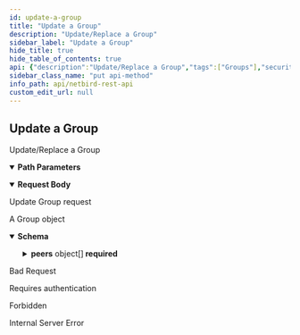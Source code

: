 ```yaml
---
id: update-a-group
title: "Update a Group"
description: "Update/Replace a Group"
sidebar_label: "Update a Group"
hide_title: true
hide_table_of_contents: true
api: {"description":"Update/Replace a Group","tags":["Groups"],"security":[{"BearerAuth":[]},{"TokenAuth":[]}],"parameters":[{"in":"path","name":"groupId","required":true,"schema":{"type":"string"},"description":"The unique identifier of a group"}],"requestBody":{"description":"Update Group request","content":{"application/json":{"schema":{"type":"object","properties":{"Name":{"type":"string"},"Peers":{"type":"array","items":{"type":"string"}}}}}}},"responses":{"200":{"description":"A Group object","content":{"application/json":{"schema":{"allOf":[{"type":"object","properties":{"id":{"description":"Group ID","type":"string"},"name":{"description":"Group Name identifier","type":"string"},"peers_count":{"description":"Count of peers associated to the group","type":"integer"}},"required":["id","name","peers_count"],"title":"GroupMinimum"},{"type":"object","properties":{"peers":{"description":"List of peers object","type":"array","items":{"type":"object","properties":{"id":{"description":"Peer ID","type":"string"},"name":{"description":"Peer's hostname","type":"string"}},"required":["id","name"],"title":"PeerMinimum"}}},"required":["peers"]}],"title":"Group"}}}},"400":{"description":"Bad Request","content":{}},"401":{"description":"Requires authentication","content":{}},"403":{"description":"Forbidden","content":{}},"500":{"description":"Internal Server Error","content":{}}},"method":"put","path":"/api/groups/{groupId}","servers":[{"url":"https://netbird.io","description":"Default server"}],"securitySchemes":{"BearerAuth":{"type":"http","scheme":"bearer","bearerFormat":"JWT"},"TokenAuth":{"type":"apiKey","in":"header","name":"Authorization","description":"Prefix the value with \\\"Token\\\" to indicate the custom authorization type"}},"jsonRequestBodyExample":{"Name":"string","Peers":["string"]},"info":{"title":"NetBird REST API","description":"API to manipulate groups, rules, policies and retrieve information about peers and users","version":"0.0.1"},"postman":{"name":"Update a Group","description":{"content":"Update/Replace a Group","type":"text/plain"},"url":{"path":["api","groups",":groupId"],"host":["{{baseUrl}}"],"query":[],"variable":[{"disabled":false,"description":{"content":"(Required) The unique identifier of a group","type":"text/plain"},"type":"any","value":"","key":"groupId"}]},"header":[{"key":"Content-Type","value":"application/json"},{"key":"Accept","value":"application/json"}],"method":"PUT","body":{"mode":"raw","raw":"\"\"","options":{"raw":{"language":"json"}}},"auth":{"type":"bearer","bearer":[{"type":"any","value":"<Bearer Token>","key":"token"}]}}}
sidebar_class_name: "put api-method"
info_path: api/netbird-rest-api
custom_edit_url: null
---
```



## Update a Group



Update/Replace a Group

<details style={{"marginBottom":"1rem"}} data-collapsed={false} open={true}><summary style={{}}><strong>Path Parameters</strong></summary><div><ul><ParamsItem className={"paramsItem"} param={{"in":"path","name":"groupId","required":true,"schema":{"type":"string"},"description":"The unique identifier of a group"}}></ParamsItem></ul></div></details><MimeTabs><TabItem label={"application/json"} value={"application/json-schema"}><details style={{}} data-collapsed={false} open={true}><summary style={{"textAlign":"left"}}><strong>Request Body</strong></summary><div style={{"textAlign":"left","marginLeft":"1rem"}}><div style={{"marginTop":"1rem","marginBottom":"1rem"}}>

Update Group request

</div></div><ul style={{"marginLeft":"1rem"}}><SchemaItem collapsible={false} name={"Name"} required={false} schemaName={"string"} qualifierMessage={undefined} schema={{"type":"string"}}></SchemaItem><SchemaItem collapsible={false} name={"Peers"} required={false} schemaName={"string[]"} qualifierMessage={undefined} schema={{"type":"array","items":{"type":"string"}}}></SchemaItem></ul></details></TabItem></MimeTabs><div><ApiTabs><TabItem label={"200"} value={"200"}><div>

A Group object

</div><div><MimeTabs schemaType={"response"}><TabItem label={"application/json"} value={"application/json"}><SchemaTabs><TabItem label={"Schema"} value={"Schema"}><details style={{}} data-collapsed={false} open={true}><summary style={{"textAlign":"left"}}><strong>Schema</strong></summary><div style={{"textAlign":"left","marginLeft":"1rem"}}></div><ul style={{"marginLeft":"1rem"}}><SchemaItem collapsible={false} name={"id"} required={true} schemaName={"string"} qualifierMessage={undefined} schema={{"description":"Group ID","type":"string"}}></SchemaItem><SchemaItem collapsible={false} name={"name"} required={true} schemaName={"string"} qualifierMessage={undefined} schema={{"description":"Group Name identifier","type":"string"}}></SchemaItem><SchemaItem collapsible={false} name={"peers_count"} required={true} schemaName={"integer"} qualifierMessage={undefined} schema={{"description":"Count of peers associated to the group","type":"integer"}}></SchemaItem><SchemaItem collapsible={true} className={"schemaItem"}><details style={{}}><summary style={{}}><strong>peers</strong><span style={{"opacity":"0.6"}}> object[]</span><strong style={{"fontSize":"var(--ifm-code-font-size)","color":"var(--openapi-required)"}}> required</strong></summary><div style={{"marginLeft":"1rem"}}><div style={{"marginTop":".5rem","marginBottom":".5rem"}}>

List of peers object

</div><li><div style={{"fontSize":"var(--ifm-code-font-size)","opacity":"0.6","marginLeft":"-.5rem","paddingBottom":".5rem"}}>Array [</div></li><SchemaItem collapsible={false} name={"id"} required={true} schemaName={"string"} qualifierMessage={undefined} schema={{"description":"Peer ID","type":"string"}}></SchemaItem><SchemaItem collapsible={false} name={"name"} required={true} schemaName={"string"} qualifierMessage={undefined} schema={{"description":"Peer's hostname","type":"string"}}></SchemaItem><li><div style={{"fontSize":"var(--ifm-code-font-size)","opacity":"0.6","marginLeft":"-.5rem"}}>]</div></li></div></details></SchemaItem></ul></details></TabItem><TabItem label={"Example (from schema)"} value={"Example (from schema)"}><ResponseSamples responseExample={"{\n  \"id\": \"string\",\n  \"name\": \"string\",\n  \"peers_count\": 0,\n  \"peers\": [\n    {\n      \"id\": \"string\",\n      \"name\": \"string\"\n    }\n  ]\n}"} language={"json"}></ResponseSamples></TabItem></SchemaTabs></TabItem></MimeTabs></div></TabItem><TabItem label={"400"} value={"400"}><div>

Bad Request

</div><div></div></TabItem><TabItem label={"401"} value={"401"}><div>

Requires authentication

</div><div></div></TabItem><TabItem label={"403"} value={"403"}><div>

Forbidden

</div><div></div></TabItem><TabItem label={"500"} value={"500"}><div>

Internal Server Error

</div><div></div></TabItem></ApiTabs></div>
      